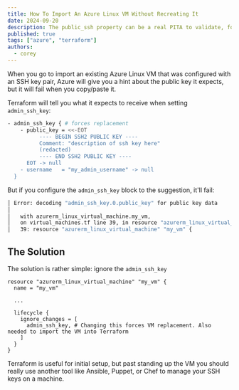 ```yaml
---
title: How To Import An Azure Linux VM Without Recreating It
date: 2024-09-20
description: The public_ssh property can be a real PITA to validate, forcing you to recreate the VM if you try to import it.
published: true
tags: ["azure", "terraform"]
authors:
  - corey
---
```


When you go to import an existing Azure Linux VM that was configured with an SSH key pair, Azure will give you a hint about the public key it expects, but it will fail when you copy/paste it.

Terraform will tell you what it expects to receive when setting `admin_ssh_key`:
```bash title="What Terraform expects"
- admin_ssh_key { # forces replacement
    - public_key = <<-EOT
          ---- BEGIN SSH2 PUBLIC KEY ----
          Comment: "description of ssh key here"
          (redacted)
          ---- END SSH2 PUBLIC KEY ----
      EOT -> null
    - username   = "my_admin_username" -> null
  }
```

But if you configure the `admin_ssh_key` block to the suggestion, it'll fail:
```bash title="decoding admin_ssh_key.0.public_key for public key data"
│ Error: decoding "admin_ssh_key.0.public_key" for public key data
│
│   with azurerm_linux_virtual_machine.my_vm,
│   on virtual_machines.tf line 39, in resource "azurerm_linux_virtual_machine" "my_vm":
│   39: resource "azurerm_linux_virtual_machine" "my_vm" {
```

## The Solution
The solution is rather simple: ignore the `admin_ssh_key`
```terraform, title="Ignore the admin_ssh_key"
resource "azurerm_linux_virtual_machine" "my_vm" {
  name = "my_vm"

  ...

  lifecycle {
    ignore_changes = [
      admin_ssh_key, # Changing this forces VM replacement. Also needed to import the VM into Terraform
    ]
  }
}
```

Terraform is useful for initial setup, but past standing up the VM you should really use another tool like Ansible, Puppet, or Chef to manage your SSH keys on a machine.
